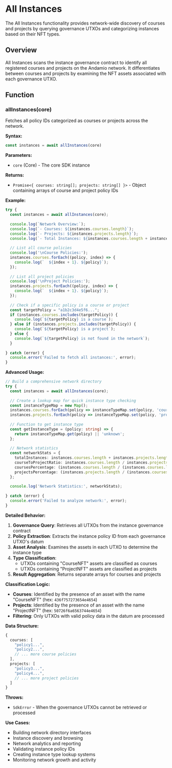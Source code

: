 # All Instances

The All Instances functionality provides network-wide discovery of courses and projects by querying governance UTXOs and categorizing instances based on their NFT types.

## Overview

All Instances scans the instance governance contract to identify all registered courses and projects on the Andamio network. It differentiates between courses and projects by examining the NFT assets associated with each governance UTXO.

## Function

### allInstances(core)

Fetches all policy IDs categorized as courses or projects across the network.

**Syntax:**
```typescript
const instances = await allInstances(core)
```

**Parameters:**
- `core` (Core) - The core SDK instance

**Returns:**
- `Promise<{ courses: string[]; projects: string[] }>` - Object containing arrays of course and project policy IDs

**Example:**
```typescript
try {
  const instances = await allInstances(core);
  
  console.log(`Network Overview:`);
  console.log(`- Courses: ${instances.courses.length}`);
  console.log(`- Projects: ${instances.projects.length}`);
  console.log(`- Total Instances: ${instances.courses.length + instances.projects.length}`);
  
  // List all course policies
  console.log('\nCourse Policies:');
  instances.courses.forEach((policy, index) => {
    console.log(`  ${index + 1}. ${policy}`);
  });
  
  // List all project policies
  console.log('\nProject Policies:');
  instances.projects.forEach((policy, index) => {
    console.log(`  ${index + 1}. ${policy}`);
  });
  
  // Check if a specific policy is a course or project
  const targetPolicy = "a1b2c3d4e5f6...";
  if (instances.courses.includes(targetPolicy)) {
    console.log(`${targetPolicy} is a course`);
  } else if (instances.projects.includes(targetPolicy)) {
    console.log(`${targetPolicy} is a project`);
  } else {
    console.log(`${targetPolicy} is not found in the network`);
  }
  
} catch (error) {
  console.error('Failed to fetch all instances:', error);
}
```

**Advanced Usage:**
```typescript
// Build a comprehensive network directory
try {
  const instances = await allInstances(core);
  
  // Create a lookup map for quick instance type checking
  const instanceTypeMap = new Map();
  instances.courses.forEach(policy => instanceTypeMap.set(policy, 'course'));
  instances.projects.forEach(policy => instanceTypeMap.set(policy, 'project'));
  
  // Function to get instance type
  const getInstanceType = (policy: string) => {
    return instanceTypeMap.get(policy) || 'unknown';
  };
  
  // Network statistics
  const networkStats = {
    totalInstances: instances.courses.length + instances.projects.length,
    courseToProjectRatio: instances.courses.length / instances.projects.length,
    coursesPercentage: (instances.courses.length / (instances.courses.length + instances.projects.length) * 100).toFixed(1),
    projectsPercentage: (instances.projects.length / (instances.courses.length + instances.projects.length) * 100).toFixed(1)
  };
  
  console.log('Network Statistics:', networkStats);
  
} catch (error) {
  console.error('Failed to analyze network:', error);
}
```

**Detailed Behavior:**
1. **Governance Query**: Retrieves all UTXOs from the instance governance contract
2. **Policy Extraction**: Extracts the instance policy ID from each governance UTXO's datum
3. **Asset Analysis**: Examines the assets in each UTXO to determine the instance type
4. **Type Classification**: 
   - UTXOs containing "CourseNFT" assets are classified as courses
   - UTXOs containing "ProjectNFT" assets are classified as projects
5. **Result Aggregation**: Returns separate arrays for courses and projects

**Classification Logic:**
- **Courses**: Identified by the presence of an asset with the name "CourseNFT" (hex: `436f757273654e4654`)
- **Projects**: Identified by the presence of an asset with the name "ProjectNFT" (hex: `50726f6a6563744e4654`)
- **Filtering**: Only UTXOs with valid policy data in the datum are processed

**Data Structure:**
```typescript
{
  courses: [
    "policy1...",
    "policy2...",
    // ... more course policies
  ],
  projects: [
    "policy3...",
    "policy4...",
    // ... more project policies
  ]
}
```

**Throws:**
- `SdkError` - When the governance UTXOs cannot be retrieved or processed

**Use Cases:**
- Building network directory interfaces
- Instance discovery and browsing
- Network analytics and reporting
- Validating instance policy IDs
- Creating instance type lookup systems
- Monitoring network growth and activity
